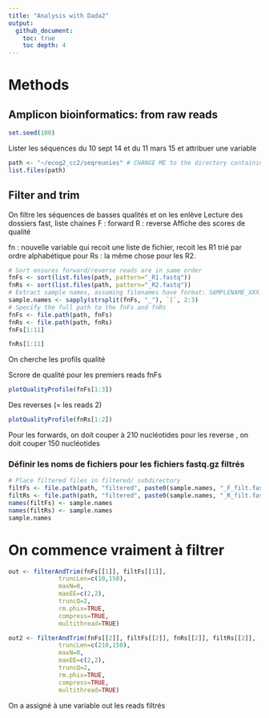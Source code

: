 ```yaml
---
title: "Analysis with Dada2"
output: 
  github_document:
    toc: true
    toc depth: 4
---
```


# Methods 
## Amplicon bioinformatics: from raw reads 

```r
set.seed(100)
```

Lister les séquences du 10 sept 14 et du 11 mars 15 et attribuer une variable
```r
path <- "~/ecog2_cc2/seqreunies" # CHANGE ME to the directory containing the fastq files after unzipping.
list.files(path)
```


## Filter and trim

On filtre les séquences de basses qualités et on les enlève
Lecture des dossiers fast, liste chaines 
F : forward
R : reverse
Affiche des scores de qualité 

fn : nouvelle variable qui recoit une liste de  fichier, recoit les R1 trié par ordre alphabétique pour Rs : la même chose pour les R2.
```r
# Sort ensures forward/reverse reads are in same order
fnFs <- sort(list.files(path, pattern="_R1.fastq"))
fnRs <- sort(list.files(path, pattern="_R2.fastq"))
# Extract sample names, assuming filenames have format: SAMPLENAME_XXX.fastq
sample.names <- sapply(strsplit(fnFs, "_"), `[`, 2:3)
# Specify the full path to the fnFs and fnRs
fnFs <- file.path(path, fnFs)
fnRs <- file.path(path, fnRs)
fnFs[1:11]
```
```r
fnRs[1:11]
```

On cherche les profils qualité

Scrore de qualité pour les premiers reads
fnFs
```r
plotQualityProfile(fnFs[1:3])
```
Des reverses (= les reads 2)
```r
plotQualityProfile(fnRs[1:2])
```
Pour les forwards, on doit couper à 210 nucléotides pour les reverse , on doit couper 150 nucléotides

### Définir les noms de fichiers pour les fichiers fastq.gz filtrés
```r
# Place filtered files in filtered/ subdirectory
filtFs <- file.path(path, "filtered", paste0(sample.names, "_F_filt.fastq.gz"))
filtRs <- file.path(path, "filtered", paste0(sample.names, "_R_filt.fastq.gz"))
names(filtFs) <- sample.names
names(filtRs) <- sample.names
sample.names
```
# On commence vraiment à filtrer

```r
out <- filterAndTrim(fnFs[[1]], filtFs[[1]],
              truncLen=c(10,150),
              maxN=0, 
              maxEE=c(2,2), 
              truncQ=2, 
              rm.phix=TRUE,
              compress=TRUE, 
              multithread=TRUE)
```
```r
out2 <- filterAndTrim(fnFs[[2]], filtFs[[2]], fnRs[[2]], filtRs[[2]],
              truncLen=c(210,150),
              maxN=0, 
              maxEE=c(2,2), 
              truncQ=2, 
              rm.phix=TRUE,
              compress=TRUE, 
              multithread=TRUE)
```


On a assigné à une variable out les reads filtrés








